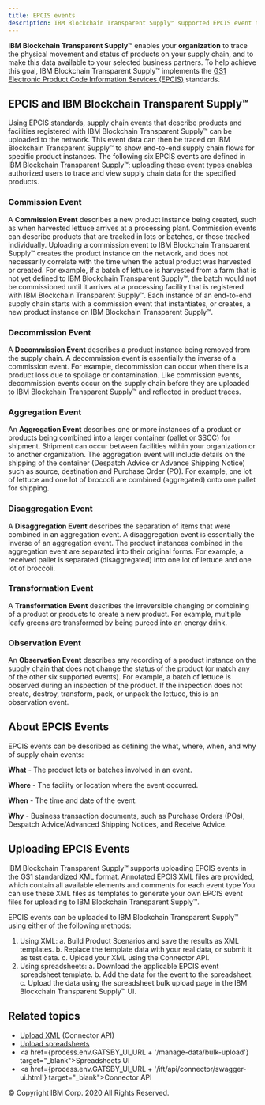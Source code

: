 ```yaml
---
title: EPCIS events
description: IBM Blockchain Transparent Supply™ supported EPCIS event types
---
```


<PageDescription>

**IBM Blockchain Transparent Supply™** enables your **organization** to trace the physical
movement and status of products on your supply chain, and to make this data
available to your selected business partners. To help achieve this goal, IBM Blockchain Transparent Supply™
implements the <a href="https://www.gs1.org/standards/epcis" target="_blank">GS1
Electronic Product Code Information Services (EPCIS)</a> standards.

</PageDescription>

## EPCIS and IBM Blockchain Transparent Supply™

Using EPCIS standards, supply chain events that describe products and facilities
registered with IBM Blockchain Transparent Supply™ can be uploaded to the network. This event data can
then be traced on IBM Blockchain Transparent Supply™ to show end-to-end supply chain flows for specific
product instances. The following six EPCIS events are defined in IBM Blockchain Transparent Supply™;
uploading these event types enables authorized users to trace and view supply chain
data for the specified products.

### Commission Event

A **Commission Event** describes a new product instance being created, such as when
harvested lettuce arrives at a processing plant. Commission events can describe
products that are tracked in lots or batches, or those tracked individually.
Uploading a commission event to IBM Blockchain Transparent Supply™ creates the product instance on the
network, and does not necessarily correlate with the time when the actual product
was harvested or created. For example, if a batch of lettuce is harvested from a
farm that is not yet defined to IBM Blockchain Transparent Supply™, the batch would not be commissioned
until it arrives at a processing facility that is registered with IBM Blockchain Transparent Supply™.
Each instance of an end-to-end supply chain starts with a commission event that
instantiates, or creates, a new product instance on IBM Blockchain Transparent Supply™.

### Decommission Event

A **Decommission Event** describes a product instance being removed from the supply
chain. A decommission event is essentially the inverse of a commission event. For
example, decommission can occur when there is a product loss due to spoilage or
contamination. Like commission events, decommission events occur on the supply chain
before they are uploaded to IBM Blockchain Transparent Supply™ and reflected in product traces.

### Aggregation Event

An **Aggregation Event** describes one or more instances of a product or products
being combined into a larger container (pallet or SSCC) for shipment. Shipment can
occur between facilities within your organization or to another organization. The
aggregation event will include details on the shipping of the container (Despatch
Advice or Advance Shipping Notice) such as source, destination and Purchase Order
(PO). For example, one lot of lettuce and one lot of broccoli are combined (aggregated)
onto one pallet for shipping.

### Disaggregation Event

A **Disaggregation Event** describes the separation of items that were combined in
an aggregation event. A disaggregation event is essentially the inverse of an aggregation
event. The product instances combined in the aggregation event are separated into
their original forms. For example, a received pallet is separated (disaggregated)
into one lot of lettuce and one lot of broccoli.

### Transformation Event

A **Transformation Event** describes the irreversible changing or combining of a
product or products to create a new product. For example, multiple leafy greens are
transformed by being pureed into an energy drink.

### Observation Event

An **Observation Event** describes any recording of a product instance on the supply chain that does
not change the status of the product (or match any of the other six supported events). For example,
a batch of lettuce is observed during an inspection of the product. If the inspection does not
create, destroy, transform, pack, or unpack the lettuce, this is an observation event.

## About EPCIS Events

EPCIS events can be described as defining the what, where, when, and why of supply chain events:

**What** - The product lots or batches involved in an event.

**Where** - The facility or location where the event occurred.

**When** - The time and date of the event.

**Why** - Business transaction documents, such as Purchase Orders (POs), Despatch Advice/Advanced Shipping Notices, and Receive Advice.

## Uploading EPCIS Events

IBM Blockchain Transparent Supply™ supports uploading EPCIS events in the GS1 standardized XML
format. Annotated EPCIS XML files are provided, which contain all available elements and comments
for each event type You can use these XML files as templates to generate your own EPCIS event files
for uploading to IBM Blockchain Transparent Supply™.

EPCIS events can be uploaded to IBM Blockchain Transparent Supply™ using either of the following methods:

1. Using XML:
  a. Build Product Scenarios and save the results as XML templates.
  b. Replace the template data with your real data, or submit it as test data.
  c. Upload your XML using the Connector API.
2. Using spreadsheets:
  a. Download the applicable EPCIS event spreadsheet template.
  b. Add the data for the event to the spreadsheet.
  c. Upload the data using the spreadsheet bulk upload page in the IBM Blockchain Transparent Supply™ UI.

## Related topics

- [Upload XML](/onboarding/upload-xml) (Connector API)
- [Upload spreadsheets](/onboarding/upload-spreadsheets)
- <a href={process.env.GATSBY_UI_URL + '/manage-data/bulk-upload'} target="_blank">Spreadsheets UI</a>
- <a href={process.env.GATSBY_UI_URL + '/ift/api/connector/swagger-ui.html'} target="_blank">Connector API</a>

<PageCopyright>© Copyright IBM Corp. 2020 All Rights Reserved.</PageCopyright>
